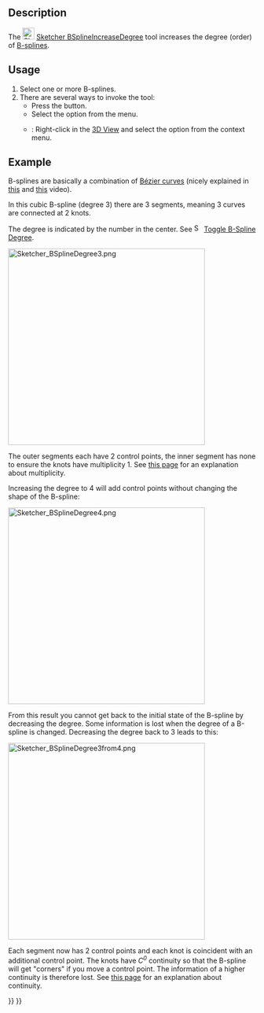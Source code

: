 <languages/>
<translate>

<!--T:14-->
{{Docnav
|[[Sketcher_BSplineConvertToNURBS|Geometry to B-Spline]]
|[[Sketcher_BSplineDecreaseDegree|Decrease B-Spline Degree]]
|[[Sketcher_Workbench|Sketcher]]
|IconL=Sketcher_BSplineConvertToNURBS.svg
|IconR=Sketcher_BSplineDecreaseDegree.svg
|IconC=Workbench_Sketcher.svg
}}

<!--T:1-->
{{GuiCommand
|Name=Sketcher BSplineIncreaseDegree
|MenuLocation=Sketch → B-Spline Tools → Increase B-Spline Degree
|Workbenches=[[Sketcher_Workbench|Sketcher]]
|Version=0.17
|SeeAlso=[[Sketcher_BSplineDecreaseDegree|Sketcher BSplineDecreaseDegree]]
}}

==Description== <!--T:4-->

<!--T:10-->
The [[Image:Sketcher_BSplineIncreaseDegree.svg|24px]] [[Sketcher_BSplineIncreaseDegree|Sketcher BSplineIncreaseDegree]] tool increases the degree (order) of [[B-Splines|B-splines]].

==Usage== <!--T:5-->

<!--T:17-->
# Select one or more B-splines.
# There are several ways to invoke the tool:
#* Press the {{Button|[[Image:Sketcher_BSplineIncreaseDegree.svg|16px]] [[Sketcher_BSplineIncreaseDegree|Increase B-Spline Degree]]}} button.
#* Select the {{MenuCommand|Sketch → B-Spline Tools → [[Image:Sketcher_BSplineIncreaseDegree.svg|16px]] Increase B-Spline Degree}} option from the menu.
#* {{Version|1.0}}: Right-click in the [[3D_View|3D View]] and select the {{MenuCommand|[[Image:Sketcher_BSplineIncreaseDegree.svg|16px]] Increase B-Spline Degree}} option from the context menu.

==Example== <!--T:28-->

<!--T:19-->
B-splines are basically a combination of [[B-Splines#B.C3.A9zier_curves|Bézier curves]] (nicely explained in [https://www.youtube.com/watch?v=bE1MrrqBAl8 this] and [https://www.youtube.com/watch?v=xXJylM2S72s this] video).

<!--T:20-->
In this cubic B-spline (degree 3) there are 3 segments, meaning 3 curves are connected at 2 knots.

<!--T:29-->
The degree is indicated by the number in the center. See [[File:Sketcher_BSplineDegree.svg|16px]] [[Sketcher_BSplineDegree|Toggle B-Spline Degree]].

</translate>
[[File:Sketcher_BSplineDegree3.png|400px]]
<translate>
<!--T:21-->
{{Caption|B-spline with degree 3 and 2 knots that each have multiplicity 1.}}

<!--T:22-->
The outer segments each have 2 control points, the inner segment has none to ensure the knots have multiplicity 1. See [[Sketcher_BSplineDecreaseKnotMultiplicity#Description|this page]] for an explanation about multiplicity.

<!--T:23-->
Increasing the degree to 4 will add control points without changing the shape of the B-spline:

</translate>
[[File:Sketcher_BSplineDegree4.png|400px]]
<translate>
<!--T:24-->
{{Caption|Same B-spline where the degree was changed from 3 to 4. Note that the knot multiplicity has also increased.}}

<!--T:25-->
From this result you cannot get back to the initial state of the B-spline by decreasing the degree. Some information is lost when the degree of a B-spline is changed. Decreasing the degree back to 3 leads to this:

</translate>
[[File:Sketcher_BSplineDegree3from4.png|400px]]
<translate>
<!--T:26-->
{{Caption|Same B-spline where the degree was changed back from 4 to 3. Note that the knot multiplicity has increased again. Depending on the B-spline, the algorithm to decrease the degree may add a lot of knots to preserve the shape as has happened here.}}

<!--T:27-->
Each segment now has 2 control points and each knot is coincident with an additional control point. The knots have ''C<sup>0</sup>'' continuity so that the B-spline will get "corners" if you move a control point. The information of a higher continuity is therefore lost. See [[Sketcher_BSplineDecreaseKnotMultiplicity#Description|this page]] for an explanation about continuity.


<!--T:8-->
{{Docnav
|[[Sketcher_BSplineConvertToNURBS|Geometry to B-Spline]]
|[[Sketcher_BSplineDecreaseDegree|Decrease B-Spline Degree]]
|[[Sketcher_Workbench|Sketcher]]
|IconL=Sketcher_BSplineConvertToNURBS.svg
|IconR=Sketcher_BSplineDecreaseDegree.svg
|IconC=Workbench_Sketcher.svg
}}

</translate>
{{Sketcher_Tools_navi{{#translation:}}}}
{{Userdocnavi{{#translation:}}}}